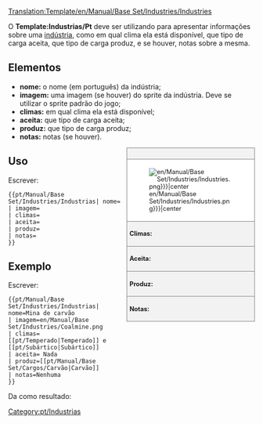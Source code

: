 <noinclude>[[Translation:Template/en/Manual/Base Set/Industries/Industries]]</noinclude><!--
--><noinclude>

O '''Template:Industrias/Pt''' deve ser utilizando para apresentar informações sobre uma [[en/Indústrias|indústria]], como em qual clima ela está disponível, que tipo de carga aceita, que tipo de carga produz, e se houver, notas sobre a mesma.

== Elementos ==

* '''nome:''' o nome (em português) da indústria;
* '''imagem:''' uma imagem (se houver) do sprite da indústria. Deve se utilizar o sprite padrão do jogo;
* '''climas:''' em qual clima ela está disponível;
* '''aceita:''' que tipo de carga aceita;
* '''produz:''' que tipo de carga produz;
* '''notas:''' notas (se houver).

</noinclude><!--
--><div style="float:right; width:260px; font-size:90%; border:1px solid gray; background-color:#f2f2f2; margin-left:10px; margin-bottom:10px">
<div style="text-align:center; border-bottom:1px solid gray; padding:5px"><strong>{{{nome}}}</strong></div>
<div style="background-color:white; padding:5px">[[File:{{{imagem|en/Manual/Base Set/Industries/Industries.png}}}|center]]</div>
<div style="border-top:1px solid gray; padding:5px"><strong>Climas:</strong> {{{climas}}}</div>
<div style="border-top:1px solid gray; padding:5px"><strong>Aceita:</strong> {{{aceita}}}</div>
<div style="border-top:1px solid gray; padding:5px"><strong>Produz:</strong> {{{produz}}}</div>
<div style="border-top:1px solid gray; padding:5px"><strong>Notas:</strong> {{{notas|Nenhuma}}}</div>
</div><noinclude>

{{en/-}}
==Uso==
Escrever:
<pre>{{pt/Manual/Base Set/Industries/Industrias| nome=
| imagem=
| climas=
| aceita=
| produz=
| notas=
}}</pre>

== Exemplo ==

Escrever:

<pre>{{pt/Manual/Base Set/Industries/Industrias| nome=Mina de carvão
| imagem=en/Manual/Base Set/Industries/Coalmine.png
| climas=[[pt/Temperado|Temperado]] e [[pt/Subártico|Subártico]]
| aceita= Nada
| produz=[[pt/Manual/Base Set/Cargos/Carvão|Carvão]]
| notas=Nenhuma
}}</pre>

Da como resultado:

{{pt/Manual/Base Set/Industries/Industrias| nome= Mina de carvão
| imagem= en/Manual/Base Set/Industries/Coalmine.png
| climas= [[pt/Temperado|Temperado]] e [[pt/Subártico|Subártico]]
| aceita= Nada
| produz= [[pt/Manual/Base Set/Cargos/Carvão|Carvão]]
| notas= Nenhuma
}}

</noinclude><includeonly>

[[Category:pt/Industrias]]</includeonly>